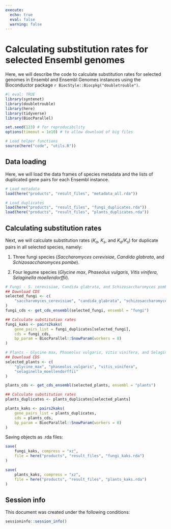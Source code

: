 ```yaml
---
execute: 
  echo: true
  eval: false
  warning: false
---
```


# Calculating substitution rates for selected Ensembl genomes

Here, we will describe the code to calculate substitution rates for selected
genomes in Ensembl and Ensembl Genomes instances using the Bioconductor package 
`r BiocStyle::Biocpkg("doubletrouble")`. 

```r
#| eval: TRUE
library(syntenet)
library(doubletrouble)
library(here)
library(tidyverse)
library(BiocParallel)

set.seed(123) # for reproducibility
options(timeout = 1e10) # to allow download of big files

# Load helper functions
source(here("code", "utils.R"))
```

## Data loading

Here, we will load the data frames of species metadata and the lists of
duplicated gene pairs for each Ensembl instance.

```r
# Load metadata
load(here("products", "result_files", "metadata_all.rda"))

# Load duplicates
load(here("products", "result_files", "fungi_duplicates.rda"))
load(here("products", "result_files", "plants_duplicates.rda"))
```

## Calculating substitution rates

Next, we will calculate substitution rates ($K_a$, $K_s$, and $K_a/K_s$) for
duplicate pairs in all selected species, namely:

1. Three fungi species (*Saccharomyces cerevisiae*, *Candida glabrata*,
and *Schizosaccharomyces pombe*).

2. Four legume species (*Glycine max*, *Phaseolus vulgaris*, *Vitis vinifera*,
*Selaginella moellendorffii*).

```r
# Fungi - S. cerevisiae, Candida glabrata, and Schizosaccharomyces pombe
## Download CDS
selected_fungi <- c(
    "saccharomyces_cerevisiae", "candida_glabrata", "schizosaccharomyces_pombe"
)
fungi_cds <- get_cds_ensembl(selected_fungi, ensembl = "fungi")

## Calculate substitution rates
fungi_kaks <- pairs2kaks(
    gene_pairs_list = fungi_duplicates[selected_fungi],
    cds = fungi_cds,
    bp_param = BiocParallel::SnowParam(workers = 8)
)

# Plants - Glycine max, Phaseolus vulgaris, Vitis vinifera, and Selaginella moellendorffii
## Download CDS
selected_plants <- c(
    "glycine_max", "phaseolus_vulgaris", "vitis_vinifera", 
    "selaginella_moellendorffii"
)

plants_cds <- get_cds_ensembl(selected_plants, ensembl = "plants")

## Calculate substitution rates
plants_duplicates <- plants_duplicates[selected_plants]

plants_kaks <- pairs2kaks(
    gene_pairs_list = plants_duplicates,
    cds = plants_cds,
    bp_param = BiocParallel::SnowParam(workers = 8)
)
```

Saving objects as .rda files:

```r
save(
    fungi_kaks, compress = "xz",
    file = here("products", "result_files", "fungi_kaks.rda")
)

save(
    plants_kaks, compress = "xz",
    file = here("products", "result_files", "plants_kaks.rda")
)
```

## Session info {.unnumbered}

This document was created under the following conditions:

```r
sessioninfo::session_info()
```
